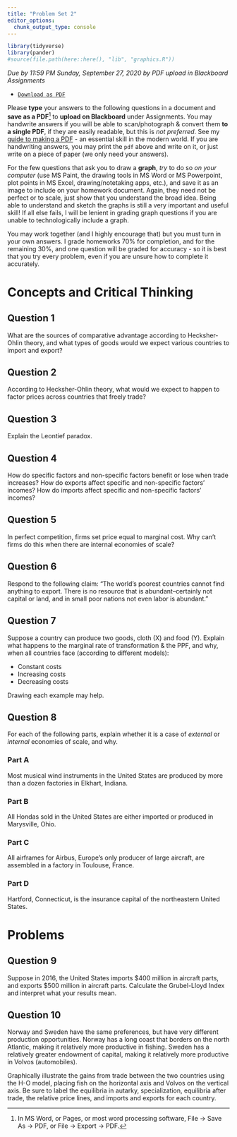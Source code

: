 ```yaml
---
title: "Problem Set 2"
editor_options: 
  chunk_output_type: console
---
```


```r
library(tidyverse)
library(pander)
#source(file.path(here::here(), "lib", "graphics.R"))
```

*Due by 11:59 PM Sunday, September 27, 2020 by PDF upload in Blackboard Assignments*

- [<i class="fas fa-file-pdf"></i> `Download as PDF`](/assignments/02-problem-set-pdf.pdf)
<!-- [<i class="far fa-life-ring"></i> `Answer Key`](/assignments/01-problem-set-answers.pdf)-->

Please **type** your answers to the following questions in a document and **save as a PDF**^[In MS Word, or Pages, or most word processing software, File -> Save As -> PDF, or File -> Export -> PDF.] to **upload on Blackboard** under Assignments. You may handwrite answers if you will be able to scan/photograph & convert them **to a single PDF**, if they are easily readable, but this is *not preferred*. See my [guide to making a PDF](/reference/#how-to-make-a-pdf-for-submitting-assignments) - an essential skill in the modern world. If you are handwriting answers, you may print the `pdf` above and write on it, or just write on a piece of paper (we only need your answers). 

For the few questions that ask you to draw a **graph**, *try* to do so *on your computer* (use MS Paint, the drawing tools in MS Word or MS Powerpoint, plot points in MS Excel, drawing/notetaking apps, etc.), and save it as an image to include on your homework document. Again, they need not be perfect or to scale, just show that you understand the broad idea. Being able to understand and sketch the graphs is still a very important and useful skill! If all else fails, I will be lenient in grading graph questions if you are unable to technologically include a graph. 

You may work together (and I highly encourage that) but you must turn in your own answers. I grade homeworks 70% for completion, and for the remaining 30%, and one question will be graded for accuracy - so it is best that you try every problem, even if you are unsure how to complete it accurately.

# Concepts and Critical Thinking

## Question 1

What are the sources of comparative advantage according to Hecksher-Ohlin theory, and what types of goods would we expect various countries to import and export?

## Question 2

According to Hecksher-Ohlin theory, what would we expect to happen to factor prices across countries that freely trade?

## Question 3

Explain the Leontief paradox.

## Question 4

How do specific factors and non-specific factors benefit or lose when trade increases? How do exports affect specific and non-specific factors' incomes? How do imports affect specific and non-specific factors' incomes?

## Question 5 

In perfect competition, firms set price equal to marginal cost. Why can't firms do this when there are internal economies of scale?

## Question 6

Respond to the following claim: “The world's poorest countries cannot find anything to export. There is no resource that is abundant--certainly not capital or land, and in small poor nations not even labor is abundant.”

## Question 7

Suppose a country can produce two goods, cloth (X) and food (Y). Explain what happens to the marginal rate of transformation & the PPF, and why, when all countries face (according to different models):

- Constant costs
- Increasing costs
- Decreasing costs

Drawing each example may help.

## Question 8

For each of the following parts, explain whether it is a case of *external* or *internal* economies of scale, and why.

### Part A

Most musical wind instruments in the United States are produced by more than a dozen factories in Elkhart, Indiana.

### Part B

All Hondas sold in the United States are either imported or produced in Marysville, Ohio.

### Part C

All airframes for Airbus, Europe’s only producer of large aircraft, are assembled in a factory in Toulouse, France.

### Part D

Hartford, Connecticut, is the insurance capital of the northeastern United States.


\clearpage

# Problems

## Question 9

Suppose in 2016, the United States imports $400 million in aircraft parts, and exports $500 million in aircraft parts. Calculate the Grubel-Lloyd Index and interpret what your results mean. 

## Question 10

Norway and Sweden have the same preferences, but have very different production opportunities. Norway has a long coast that borders on the north Atlantic, making it relatively more productive in fishing. Sweden has a relatively greater endowment of capital, making it relatively more productive in Volvos (automobiles). 

Graphically illustrate the gains from trade between the two countries using the H-O model, placing fish on the horizontal axis and Volvos on the vertical axis. Be sure to label the equilibria in autarky, specialization, equilibria after trade, the relative price lines, and imports and exports for each country. 